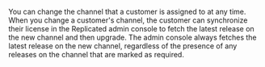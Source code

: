 You can change the channel that a customer is assigned to at any time. When you change a customer's channel, the customer can synchronize their license in the Replicated admin console to fetch the latest release on the new channel and then upgrade. The admin console always fetches the latest release on the new channel, regardless of the presence of any releases on the channel that are marked as required.